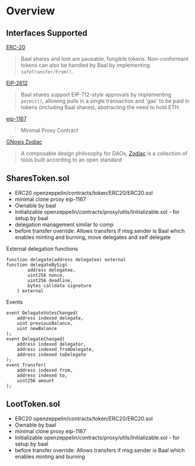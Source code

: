# Overview

## Interfaces Supported

[ERC-20](https://eips.ethereum.org/EIPS/eip-20)

> Baal shares and loot are pausable, fungible tokens. Non-conformant tokens can also be handled by Baal by implementing `safeTransfer/From()`.

[EIP-2612](https://eips.ethereum.org/EIPS/eip-2612)

> Baal shares support EIP-712-style approvals by implementing `permit()`, allowing pulls in a single transaction and 'gas' to be paid in tokens (including Baal shares), abstracting the need to hold ETH.

[eip-1167](https://eips.ethereum.org/EIPS/eip-1167)

> Minimal Proxy Contract

[GNosis Zodiac](https://github.com/gnosis/zodiac)

> A composable design philosophy for DAOs, [Zodiac](https://gnosisguild.mirror.xyz/OuhG5s2X5uSVBx1EK4tKPhnUc91Wh9YM0fwSnC8UNcg) is a collection of tools built according to an open standard

## SharesToken.sol

- ERC20 openzeppelin/contracts/token/ERC20/ERC20.sol
- minimal clone proxy eip-1167
- Ownable by baal
- Initializable openzeppelin/contracts/proxy/utils/Initializable.sol - for setup by baal
- delegation management similar to comp
- before transfer override: Allows transfers if msg.sender is Baal which enables minting and burning, move delegates and self delegate


External delegation functions

```
function delegate(address delegatee) external
function delegateBySig(
        address delegatee,
        uint256 nonce,
        uint256 deadline,
        bytes calldata signature
    ) external 

```

Events

```
event DelegateVotesChanged(
    address indexed delegate, 
    uint previousBalance, 
    uint newBalance
);
event DelegateChanged(
    address indexed delegator, 
    address indexed fromDelegate, 
    address indexed toDelegate
);
event Transfer(
    address indexed from, 
    address indexed to, 
    uint256 amount
);

```

## LootToken.sol

- ERC20 openzeppelin/contracts/token/ERC20/ERC20.sol
- Ownable by baal
- minimal clone proxy eip-1167
- Initializable openzeppelin/contracts/proxy/utils/Initializable.sol - for setup by baal
- before transfer override: Allows transfers if msg.sender is Baal which enables minting and burning